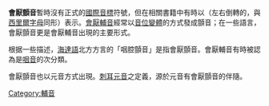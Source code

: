 {{Infobox IPA
|ipa symbol=ᴙ
}}
'''會厭顫音'''暫時沒有正式的[[國際音標|國際音標]]符號，但在相關書籍中有時以'''{{unicode|{{尖括号|ᴙ}}}}'''（左右倒轉的{{IPA|ʀ}}，與[[西里尔字母|西里爾字母]]{{unicode|[[я|я]]}}同形）表示。[[會厭輔音|會厭輔音]]經常以[[同位異音|音位變體]]的方式發成顫音；在一些語言，會厭顫音更是會厭輔音出現的主要形式。

根据一些描述，[[海達語|海達語]]北方方言的「咽腔顫音」是指會厭顫音。會厭輔音有時被認為是[[咽音|咽音]]的次分類。

會厭顫音也以元音方式出現。[[刺耳元音|刺耳元音]]之定義，源於元音有會厭顫音的伴隨。

{{Consonants}}

[[Category:輔音|Category:輔音]]

{{ling-stub}}